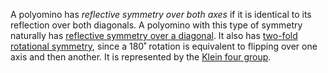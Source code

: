 A polyomino has _reflective symmetry over both axes_ if it is identical to its reflection over both diagonals. A polyomino with this type of symmetry naturally has [reflective symmetry over a diagonal](/symmetry/diag). It also has [two-fold rotational symmetry](/symmetry/rot), since a 180˚ rotation is equivalent to flipping over one axis and then another. It is represented by the [Klein four group][klein].

[klein]: https://en.wikipedia.org/wiki/Klein_four-group

